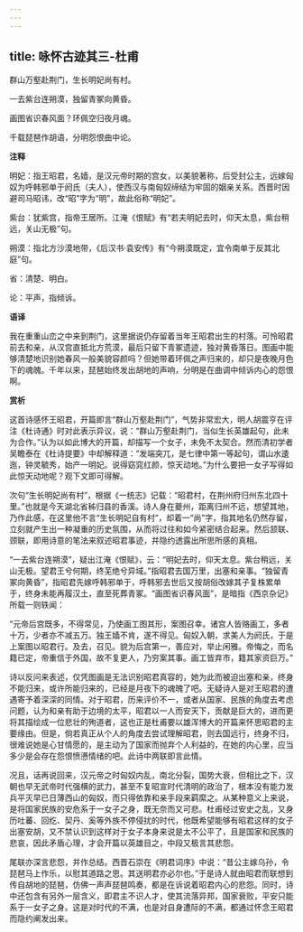 ```yaml
---
---
---
```

title: 咏怀古迹其三-杜甫
---

群山万壑赴荆门，生长明妃尚有村。

一去紫台连朔漠，独留青冢向黄昏。

画图省识春风面？环佩空归夜月魂。

千载琵琶作胡语，分明怨恨曲中论。

**注释**

明妃：指王昭君，名嫱，是汉元帝时期的宫女，以美貌著称，后受封公主，远嫁匈奴为呼韩邪单于阏氏（夫人），使西汉与南匈奴缔结为牢固的姻亲关系。西晋时因避司马昭讳，改“昭”字为“明”，故此俗称“明妃”。

紫台：犹紫宫，指帝王居所。江淹《恨赋》有“若夫明妃去时，仰天太息，紫台稍远，关山无极”句。

朔漠：指北方沙漠地带，《后汉书·袁安传》有“今朔漠既定，宜令南单于反其北庭”句。

省：清楚、明白。

论：平声，指倾诉。

**语译**

我在重重山峦之中来到荆门，这里据说仍存留着当年王昭君出生的村落。可怜昭君前去和亲，从汉宫直抵北方荒漠，最后只留下青冢遗迹，独对黄昏落日。图画中能够清楚地识别她春风一般美貌容颜吗？但她带着环佩之声归来的，却只是夜晚月色下的魂魄。千年以来，琵琶始终发出胡地的声响，分明是在曲调中倾诉内心的怨恨啊。

**赏析**

这首诗感怀王昭君，开篇即言“群山万壑赴荆门”，气势非常宏大，明人胡震亨在评注《杜诗通》时对此表示异议，说：“群山万壑赴荆门，当似生长英雄起句，此未为合作。”认为以如此博大的开篇，却描写一个女子，未免不太契合。然而清初学者吴瞻泰在《杜诗提要》中却解释道：“发端突兀，是七律中第一等起句，谓山水逶迤，钟灵毓秀，始产一明妃。说得窈窕红颜，惊天动地。”为什么要把一女子写得如此惊天动地呢？观下文即可得解。

次句“生长明妃尚有村”，根据《一统志》记载：“昭君村，在荆州府归州东北四十里。”也就是今天湖北省秭归县的香溪。诗人身在夔州，距离归州不远，想望其地，乃作此感，在这里他不言“生长明妃自有村”，却着一“尚”字，指其地名仍然存留，立刻就产生出一种凝重的历史氛围，从而将过往和如今紧密结合起来。然后颔联、颈联，即用诗意的笔法来叙述昭君事迹，并隐约透露出所思所感的真相。

“一去紫台连朔漠”，疑出江淹《恨赋》，云：“明妃去时，仰天太息。紫台稍远，关山无极。望君王兮何期，终芜绝兮异域。”指昭君去国万里，出塞和亲事。“独留青冢向黄昏”，指昭君先嫁呼韩邪单于，呼韩邪去世后又按胡俗改嫁其子复株累单于，终身未能再履汉土，直至死葬青冢。“画图省识春风面”，是暗指《西京杂记》所载一则轶闻：

“元帝后宫既多，不得常见，乃使画工图其形，案图召幸。诸宫人皆赂画工，多者十万，少者亦不减五万。独王嫱不肯，遂不得见。匈奴入朝，求美人为阏氏，于是上案图以昭君行。及去，召见。貌为后宫第一，善应对，举止闲雅。帝悔之，而名籍已定，帝重信于外国，故不复更人，乃穷案其事。画工皆弃市，籍其家资巨万。”

诗以反问来表述，仅凭图画是无法识别昭君真容的，她为此而被迫出塞和亲，终身不能归来，或许所能归来的，已经是月夜下的魂魄了吧。无疑诗人是对王昭君的遭遇寄予着深深的同情。对于昭君，历来评价不一，或者从国家、民族的角度去考虑问题，认为和亲有助于边境的太平，昭君以一人而安天下，贡献是巨大的，进而更将其描绘成一位悲壮的殉道者，这也正是杜甫要以雄浑博大的开篇来怀思昭君的主要缘由。但是，倘若真正从个人的角度去尝试理解昭君，则去国远行，终身不归，很难说她是心甘情愿的，是主动为了国家而抛弃个人利益的，在她的内心里，应当多少是会存在怨恨愤懑情绪的吧。此诗中两联即言此情。

况且，话再说回来，汉元帝之时匈奴内乱，南北分裂，国势大衰，但相比之下，汉朝也早无武帝时代强横的武力，甚至不复昭宣时代清明的政治了，根本没有能力发兵平灭早已日薄西山的匈奴，而只得依靠和亲手段来羁縻之。从某种意义上来说，是将国家民族的安危系于一女子之身，既无奈而又可悲。杜甫经过安史之乱，又身历吐蕃、回纥、契丹、奚等外族不停侵扰的时代，他既希望能够有昭君这样的女子出塞安胡，又不禁认识到这样对于女子本身来说是太不公平了，且是国家和民族的悲哀，因此矛盾心理，才会开篇以英雄目之，中段又极言其悲怨。

尾联亦深言悲怨，并作总结。西晋石崇在《明君词序》中说：“昔公主嫁乌孙，令琵琶马上作乐，以慰其道路之思。其送明君亦必尔也。”于是诗人就由昭君而联想到传自胡地的琵琶，仿佛一声声琵琶鸣奏，都是在诉说着昭君内心的悲怨。同时，诗中还包含有另外一层含义，即君主不识人才，使其流落异邦，国家衰败，平安只能系于一女子之身。这是对时代的不满，也是对自身遭际的不满，都通过怀念王昭君而隐约阐发出来。